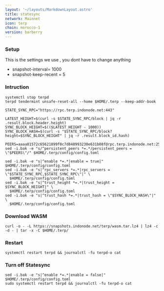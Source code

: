 ```yaml
---
layout: '~/layouts/MarkdownLayout.astro'
title: statesync
network: Mainnet
icon: terp
chain: morocco-1
version: barberry
---
```

### Setup
This is the settings we use , you dont have to change anything

- snapshot-interval= 1000
- snapshot-keep-recent = 5

### Intruction

```
systemctl stop terpd
terpd tendermint unsafe-reset-all --home $HOME/.terp --keep-addr-book

STATE_SYNC_RPC="https://rpc.terp.indonode.net:443"

LATEST_HEIGHT=$(curl -s $STATE_SYNC_RPC/block | jq -r .result.block.header.height)
SYNC_BLOCK_HEIGHT=$(($LATEST_HEIGHT - 1000))
SYNC_BLOCK_HASH=$(curl -s "$STATE_SYNC_RPC/block?height=$SYNC_BLOCK_HEIGHT" | jq -r .result.block_id.hash)

PEERS=aaaa81572c65621899f0c7d848993230e631b08f@rpc.terp.indonode.net:25656
sed -i.bak -e "s/^persistent_peers *=.*/persistent_peers = \"$PEERS\"/" $HOME/.terp/config/config.toml

sed -i.bak -e "s|^enable *=.*|enable = true|" $HOME/.terp/config/config.toml
sed -i.bak -e "s|^rpc_servers *=.*|rpc_servers = \"$STATE_SYNC_RPC,$STATE_SYNC_RPC\"|" \
  $HOME/.terp/config/config.toml
sed -i.bak -e "s|^trust_height *=.*|trust_height = $SYNC_BLOCK_HEIGHT|" \
  $HOME/.terp/config/config.toml
sed -i.bak -e "s|^trust_hash *=.*|trust_hash = \"$SYNC_BLOCK_HASH\"|" \
  $HOME/.terp/config/config.toml
```
### Download WASM
```
curl -o - -L https://snapshots.indonode.net/terp/wasm.tar.lz4 | lz4 -c -d - | tar -x -C $HOME/.terp/
```

### Restart
```
systemctl restart terpd && journalctl -fu terpd-o cat
```

### Turn off Statesync
```
sed -i.bak -e "s|^enable *=.*|enable = false|" $HOME/.terp/config/config.toml
sudo systemctl restart terpd && journalctl -fu terpd-o cat
```